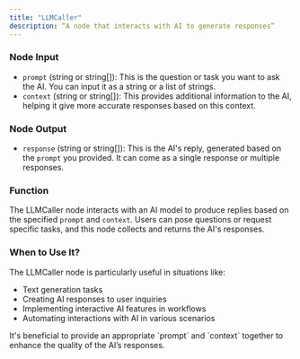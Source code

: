 ```yaml
---
title: "LLMCaller"
description: “A node that interacts with AI to generate responses”
---
```

### Node Input

- `prompt` (string or string[]): This is the question or task you want to ask the AI. You can input it as a string or a list of strings.
- `context` (string or string[]): This provides additional information to the AI, helping it give more accurate responses based on this context.

### Node Output

- `response` (string or string[]): This is the AI's reply, generated based on the `prompt` you provided. It can come as a single response or multiple responses.

### Function

The LLMCaller node interacts with an AI model to produce replies based on the specified `prompt` and `context`. Users can pose questions or request specific tasks, and this node collects and returns the AI's responses.

### When to Use It?

The LLMCaller node is particularly useful in situations like:

- Text generation tasks
- Creating AI responses to user inquiries
- Implementing interactive AI features in workflows
- Automating interactions with AI in various scenarios

<Info>
  It's beneficial to provide an appropriate `prompt` and `context` together to enhance the quality of the AI’s responses.
</Info>
